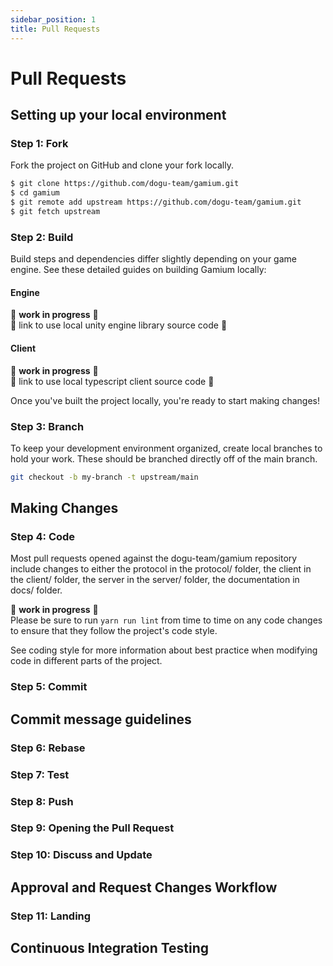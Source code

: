 ```yaml
---
sidebar_position: 1
title: Pull Requests
---
```


# Pull Requests


<TOCInline toc={toc} />

## Setting up your local environment

### Step 1: Fork

Fork the project on GitHub and clone your fork locally.

```sh
$ git clone https://github.com/dogu-team/gamium.git
$ cd gamium
$ git remote add upstream https://github.com/dogu-team/gamium.git
$ git fetch upstream
```

### Step 2: Build

Build steps and dependencies differ slightly depending on your game engine. See these detailed guides on building Gamium locally:

#### Engine

🚧 **work in progress** 🚧  
🚧 link to use local unity engine library source code 🚧

#### Client

🚧 **work in progress** 🚧  
🚧 link to use local typescript client source code 🚧

Once you've built the project locally, you're ready to start making changes!

### Step 3: Branch

To keep your development environment organized, create local branches to hold your work. These should be branched directly off of the main branch.

```sh
git checkout -b my-branch -t upstream/main
```

## Making Changes

### Step 4: Code

Most pull requests opened against the dogu-team/gamium repository include changes to either the protocol in the protocol/ folder, the client in the client/ folder, the server in the server/ folder, the documentation in docs/ folder.

🚧 **work in progress** 🚧  
Please be sure to run `yarn run lint` from time to time on any code changes to ensure that they follow the project's code style.

See coding style for more information about best practice when modifying code in different parts of the project.

### Step 5: Commit

## Commit message guidelines

### Step 6: Rebase

### Step 7: Test

### Step 8: Push

### Step 9: Opening the Pull Request

### Step 10: Discuss and Update

## Approval and Request Changes Workflow

### Step 11: Landing

## Continuous Integration Testing
